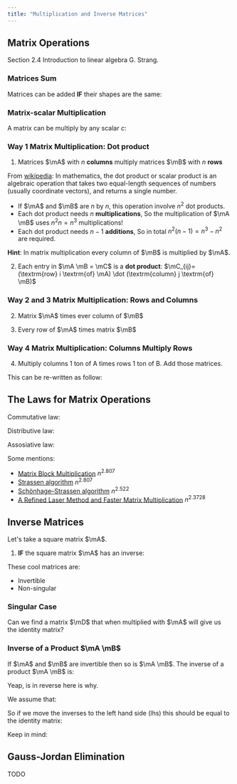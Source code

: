 ```yaml
---
title: "Multiplication and Inverse Matrices"
---
```


## Matrix Operations

Section 2.4 Introduction to linear algebra G. Strang.

### Matrices Sum

Matrices can be added **IF** their shapes are the same:

<Equation
    formula="\begin{bmatrix}
    1 & 2 \\
    3 & 4 \\
    0 & 0
    \end{bmatrix} + 
    \begin{bmatrix}
    2 & 2 \\
    4 & 4 \\
    9 & 9
    \end{bmatrix} = 
    \begin{bmatrix}
    3 & 4 \\
    7 & 8 \\
    9 & 9
    \end{bmatrix}"
    description="Matrices sum example."
/>

### Matrix-scalar Multiplication

A matrix can be multiply by any scalar $c$:

<Equation
    formula="2 \begin{bmatrix}
    1 & 2 \\
    3 & 4 \\
    0 & 0
    \end{bmatrix} =
    \begin{bmatrix}
    2 & 4 \\
    6 & 8 \\
    0 & 0
    \end{bmatrix}"
    description="Matrix-scalar multiplication example."
/>

### Way 1 Matrix Multiplication: Dot product

<Equation
formula="(\mA \mB)\mC = \mA (\mB \mC)"
description="Fundamental Law of Matrix Multiplication"
/>

1. Matrices $\mA$ with $n$ **columns** multiply matrices $\mB$ with $n$ **rows**

<Equation
formula="\mA_{m \times n} \mB_{n \times p} = \mC_{m \times p}"
/>
<Important
    note="To multiply $\mA \mB$: if $\mA$ has $n$ **columns**, $\mB$ MUST have $n$ **rows**"
/>

<Drawio 
    file="linear-algebra-003.drawio"
    page="1"
    description="Matrix multiplication as a set of dot product operations."
/>

From [wikipedia](https://en.wikipedia.org/wiki/Dot_product): In mathematics, the dot product or scalar product is an algebraic operation that takes two equal-length sequences of numbers (usually coordinate vectors), and returns a single number.

- If $\mA$ and $\mB$ are $n$ by $n$, this operation involve $n^2$ dot products.
- Each dot product needs $n$ **multiplications**, So the multiplication of $\mA \mB$ uses $n^2 n = n^3$ multiplications!
- Each dot product needs $n-1$ **additions**, So in total $n^2(n-1) = n^3 - n^2$ are required.

**Hint**: In matrix multiplication every column of $\mB$ is multiplied by $\mA$.

2. Each entry in $\mA \mB  = \mC$ is a **dot product**: $\mC_{ij}=(\textrm{row} i \textrm{of} \mA) \dot (\textrm{column} j \textrm{of} \mB)$

<Equation
    formula="\begin{bmatrix}
    0 \\
    1 \\
    2
    \end{bmatrix}
    \begin{bmatrix}
    1 & 2 & 3
    \end{bmatrix} = 
    \begin{bmatrix}
    0 & 0 & 0 \\
    1 & 2 & 3 \\
    2 & 4 & 6
    \end{bmatrix}"
    description="A row times a column is an *'inner'* product-that is another name for dot product. A column times a row is an *'outer'* product."
/>

<Important
    note="It is not usually true that $\mA \mB = \mB \mA$. In most cases $\mA$ doesn't commute with $\mB$."
/>

### Way 2 and 3 Matrix Multiplication: Rows and Columns

2. Matrix $\mA$ times ever column of $\mB$

<Equation
    formula="\mA [\vb_1 \cdots \vb_p] = [\mA \vb_1 \cdots \mA \vb_p]"
    description="where $\vb_i$ is a column vector."
/>

3. Every row of $\mA$ times matrix $\mB$

<Equation
    formula="[\textrm{row } i \textrm{ of } \mA] \mB = [\textrm{row } i \textrm{ of } \mA \mB]"
    description=""
/>

### Way 4 Matrix Multiplication: Columns Multiply Rows

4. Multiply columns 1 ton of A times rows 1 ton of B. Add those matrices.

<Equation
    formula="\mA \mB = \begin{bmatrix}
    a & b \\
    c & d
    \end{bmatrix}
    \begin{bmatrix}
    E & F \\
    G & H
    \end{bmatrix}"
    description=""
/>

This can be re-written as follow:

<Equation
    formula="\mA \mB = \begin{bmatrix}
    a \\
    c
    \end{bmatrix}
    \begin{bmatrix}
    E & F
    \end{bmatrix} +
    \begin{bmatrix}
    b \\
    d
    \end{bmatrix}
    \begin{bmatrix}
    G & H
    \end{bmatrix} = 
    \begin{bmatrix}
    aE + bG & aF + bH \\
    cE + dG & cF + dH
    \end{bmatrix}"
    description=""
/>

## The Laws for Matrix Operations

Commutative law:

<Equation
    formula="\mA + \mB = B + A"
    description="Matrix addition is commutative."
/>

Distributive law:

<Equation
    formula="c(\mA + \mB) = c \mA + c \mB"
    description="Distributive law."
/>

Assosiative law:

<Equation
    formula="\mA + (\mB + \mC) = (\mA + \mB) + \mC"
    description="Assosiative law."
/>

<Equation
    formula="\mA \mB \neq \mB \mA"
    description="Commutative 'law' is usually broken"
/>

<Equation
    formula="\mA (\mB + \mC) = \mA \mB + \mA \mC"
    description="Distributive law from the left."
/>

<Equation
    formula="(\mA + \mB)\mC = \mA \mC + \mB \mC"
    description="Distributive law from the right."
/>

<Equation
    formula="\mA(\mB \mC) = (\mA \mB)\mC"
    description="Distributive law from the right."
/>


Some mentions:
- [Matrix Block Multiplication](https://en.wikipedia.org/wiki/Block_matrix) $n^{2.807}$
- [Strassen algorithm](https://en.wikipedia.org/wiki/Strassen_algorithm) $n^{2.807}$
- [Schönhage–Strassen algorithm](https://en.wikipedia.org/wiki/Sch%C3%B6nhage%E2%80%93Strassen_algorithm) $n^{2.522}$
- [A Refined Laser Method and Faster Matrix Multiplication](https://arxiv.org/abs/2010.05846) $n^{2.3728}$

## Inverse Matrices

Let's take a square matrix $\mA$.

1. **IF** the square matrix $\mA$ has an inverse:

<Equation
    formula="\mA^{-1} \mA = I \\ \mA \mA^{-1} = I"
    description="associative law for $\mA \mB \mC$"
/>

These cool matrices are:
- Invertible
- Non-singular

### Singular Case

<Equation
    formula="\mA = \begin{bmatrix}
    1 & 3 \\
    2 & 6
    \end{bmatrix}"
/>

Can we find a matrix $\mD$ that when multiplied with $\mA$ will give us the identity matrix?

### Inverse of a Product $\mA \mB$

If $\mA$ and $\mB$ are invertible then so is $\mA \mB$. The inverse of a product $\mA \mB$ is:

<Equation
    formula="(\mA \mB)^{-1}= \mB^{-1} \mA^{-1}"
    description="Inverse of a product"
/>

Yeap, is in reverse here is why.

We assume that:

<Equation
    formula="(\mA \mB) = (\mB^{-1} \mA^{-1})"
    description=""
/>

So if we move the inverses to the left hand side (lhs) this should be equal to the identity matrix:

<Equation
    formula="(\mA \mB) (\mB^{-1} \mA^{-1}) = \mI
    \mA \mB \mB^{-1} \mA^{-1} = \mA \mI \mA^{-1} = \mA \mA^{-1} = \mI"
    description=""
/>

Keep in mind:

<Equation
    formula="(\mA \mB \mC)^{-1} = \mC^{-1} \mB^{-1} \mA^{-1}"
    description=""
/>

## Gauss-Jordan Elimination

TODO
